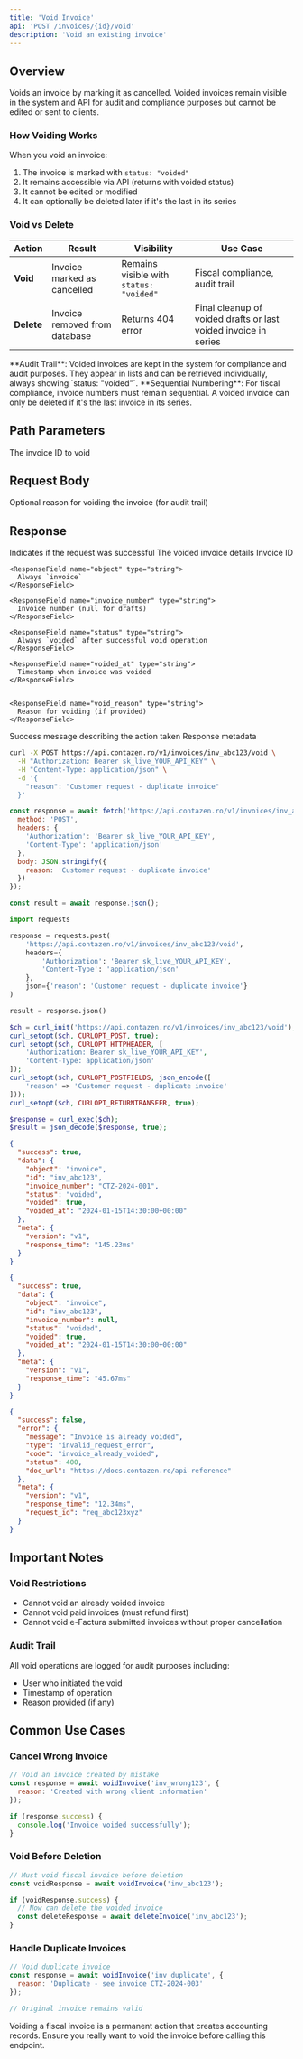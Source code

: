 ```yaml
---
title: 'Void Invoice'
api: 'POST /invoices/{id}/void'
description: 'Void an existing invoice'
---
```


## Overview

Voids an invoice by marking it as cancelled. Voided invoices remain visible in the system and API for audit and compliance purposes but cannot be edited or sent to clients.

### How Voiding Works

When you void an invoice:
1. The invoice is marked with `status: "voided"` 
2. It remains accessible via API (returns with voided status)
3. It cannot be edited or modified
4. It can optionally be deleted later if it's the last in its series

### Void vs Delete

| Action | Result | Visibility | Use Case |
|--------|--------|------------|----------|
| **Void** | Invoice marked as cancelled | Remains visible with `status: "voided"` | Fiscal compliance, audit trail |
| **Delete** | Invoice removed from database | Returns 404 error | Final cleanup of voided drafts or last voided invoice in series |

<Note>
  **Audit Trail**: Voided invoices are kept in the system for compliance and audit purposes. They appear in lists and can be retrieved individually, always showing `status: "voided"`.
</Note>

<Warning>
  **Sequential Numbering**: For fiscal compliance, invoice numbers must remain sequential. A voided invoice can only be deleted if it's the last invoice in its series.
</Warning>

## Path Parameters

<ParamField path="id" type="string" required>
  The invoice ID to void
</ParamField>

## Request Body

<ParamField body="reason" type="string">
  Optional reason for voiding the invoice (for audit trail)
</ParamField>

## Response

<ResponseField name="success" type="boolean">
  Indicates if the request was successful
</ResponseField>

<ResponseField name="data" type="object">
  The voided invoice details
  
  <Expandable title="Properties">
    <ResponseField name="id" type="string">
      Invoice ID
    </ResponseField>
    
    <ResponseField name="object" type="string">
      Always `invoice`
    </ResponseField>
    
    <ResponseField name="invoice_number" type="string">
      Invoice number (null for drafts)
    </ResponseField>
    
    <ResponseField name="status" type="string">
      Always `voided` after successful void operation
    </ResponseField>
    
    <ResponseField name="voided_at" type="string">
      Timestamp when invoice was voided
    </ResponseField>
    
    
    <ResponseField name="void_reason" type="string">
      Reason for voiding (if provided)
    </ResponseField>
  </Expandable>
</ResponseField>

<ResponseField name="message" type="string">
  Success message describing the action taken
</ResponseField>

<ResponseField name="meta" type="object">
  Response metadata
</ResponseField>

<RequestExample>

```bash cURL
curl -X POST https://api.contazen.ro/v1/invoices/inv_abc123/void \
  -H "Authorization: Bearer sk_live_YOUR_API_KEY" \
  -H "Content-Type: application/json" \
  -d '{
    "reason": "Customer request - duplicate invoice"
  }'
```

```javascript Node.js
const response = await fetch('https://api.contazen.ro/v1/invoices/inv_abc123/void', {
  method: 'POST',
  headers: {
    'Authorization': 'Bearer sk_live_YOUR_API_KEY',
    'Content-Type': 'application/json'
  },
  body: JSON.stringify({
    reason: 'Customer request - duplicate invoice'
  })
});

const result = await response.json();
```

```python Python
import requests

response = requests.post(
    'https://api.contazen.ro/v1/invoices/inv_abc123/void',
    headers={
        'Authorization': 'Bearer sk_live_YOUR_API_KEY',
        'Content-Type': 'application/json'
    },
    json={'reason': 'Customer request - duplicate invoice'}
)

result = response.json()
```

```php PHP
$ch = curl_init('https://api.contazen.ro/v1/invoices/inv_abc123/void');
curl_setopt($ch, CURLOPT_POST, true);
curl_setopt($ch, CURLOPT_HTTPHEADER, [
    'Authorization: Bearer sk_live_YOUR_API_KEY',
    'Content-Type: application/json'
]);
curl_setopt($ch, CURLOPT_POSTFIELDS, json_encode([
    'reason' => 'Customer request - duplicate invoice'
]));
curl_setopt($ch, CURLOPT_RETURNTRANSFER, true);

$response = curl_exec($ch);
$result = json_decode($response, true);
```

</RequestExample>

<ResponseExample>

```json Fiscal Invoice Voided
{
  "success": true,
  "data": {
    "object": "invoice",
    "id": "inv_abc123",
    "invoice_number": "CTZ-2024-001",
    "status": "voided",
    "voided": true,
    "voided_at": "2024-01-15T14:30:00+00:00"
  },
  "meta": {
    "version": "v1",
    "response_time": "145.23ms"
  }
}
```

```json Draft Invoice Voided
{
  "success": true,
  "data": {
    "object": "invoice",
    "id": "inv_abc123",
    "invoice_number": null,
    "status": "voided",
    "voided": true,
    "voided_at": "2024-01-15T14:30:00+00:00"
  },
  "meta": {
    "version": "v1",
    "response_time": "45.67ms"
  }
}
```

```json Error Response
{
  "success": false,
  "error": {
    "message": "Invoice is already voided",
    "type": "invalid_request_error",
    "code": "invoice_already_voided",
    "status": 400,
    "doc_url": "https://docs.contazen.ro/api-reference"
  },
  "meta": {
    "version": "v1",
    "response_time": "12.34ms",
    "request_id": "req_abc123xyz"
  }
}
```

</ResponseExample>

## Important Notes

### Void Restrictions

- Cannot void an already voided invoice
- Cannot void paid invoices (must refund first)
- Cannot void e-Factura submitted invoices without proper cancellation

### Audit Trail

All void operations are logged for audit purposes including:
- User who initiated the void
- Timestamp of operation
- Reason provided (if any)

## Common Use Cases

### Cancel Wrong Invoice

```javascript
// Void an invoice created by mistake
const response = await voidInvoice('inv_wrong123', {
  reason: 'Created with wrong client information'
});

if (response.success) {
  console.log('Invoice voided successfully');
}
```

### Void Before Deletion

```javascript
// Must void fiscal invoice before deletion
const voidResponse = await voidInvoice('inv_abc123');

if (voidResponse.success) {
  // Now can delete the voided invoice
  const deleteResponse = await deleteInvoice('inv_abc123');
}
```

### Handle Duplicate Invoices

```javascript
// Void duplicate invoice
const response = await voidInvoice('inv_duplicate', {
  reason: 'Duplicate - see invoice CTZ-2024-003'
});

// Original invoice remains valid
```

<Warning>
  Voiding a fiscal invoice is a permanent action that creates accounting records. Ensure you really want to void the invoice before calling this endpoint.
</Warning>